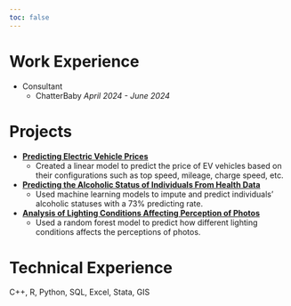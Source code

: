 ```yaml
---
toc: false
---
```


# Work Experience

-   Consultant
    -   ChatterBaby *April 2024 - June 2024*


# Projects

-   [**Predicting Electric Vehicle Prices**](https://github.com/shunekawaoto2003/Predicting-EV-Prices)
    -   Created a linear model to predict the price of EV vehicles based on their configurations such as top speed, mileage, charge speed, etc.
-   [**Predicting the Alcoholic Status of Individuals From Health Data**](https://github.com/shunekawaoto2003/Predicting-Alcoholic-Status)
    -   Used machine learning models to impute and predict individuals' alcoholic statuses with a 73% predicting rate.
-   [**Analysis of Lighting Conditions Affecting Perception of Photos**](https://github.com/shunekawaoto2003/Analysis-of-light-conditions)
    -   Used a random forest model to predict how different lighting conditions affects the perceptions of photos.

# Technical Experience

C++, R, Python, SQL, Excel, Stata, GIS
